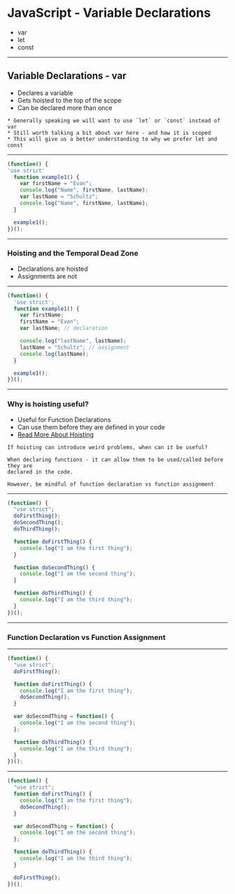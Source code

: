 
# JavaScript - Variable Declarations

- var 
- let 
- const 

---

## Variable Declarations - var 

- Declares a variable 
- Gets hoisted to the top of the scope
- Can be declared more than once

```notes
* Generally speaking we will want to use `let` or `const` instead of var
* Still worth talking a bit about var here - and how it is scoped 
* This will give us a better understanding to why we prefer let and const
```
---

```javascript Variable Declaration
(function() {
'use strict'
  function example1() {
    var firstName = "Evan";
    console.log("Name", firstName, lastName);
    var lastName = "Schultz";
    console.log("Name", firstName, lastName);
  }

  example1();
})();
```
---

### Hoisting and the Temporal Dead Zone

- Declarations are hoisted 
- Assignments are not 

---

```javascript The Previous Example Is Equivalent To
(function() {
  'use strict';
  function example1() {
    var firstName;
    firstName = "Evan";
    var lastName; // declaration

    console.log("lastName", lastName);
    lastName = "Schultz"; // assignment
    console.log(lastName);
  }

  example1();
})();

```

---

### Why is hoisting useful?

- Useful for Function Declarations
- Can use them before they are defined in your code
- [Read More About Hoisting](https://developer.mozilla.org/en-US/docs/Glossary/Hoisting)

```notes
If hoisting can introduce weird problems, when can it be useful?

When declaring functions - it can allow them to be used/called before they are
declared in the code. 

However, be mindful of function declaration vs function assignment
```
---

```javascript Function Declaration
(function() {
  "use strict";
  doFirstThing();
  doSecondThing();
  doThirdThing();

  function doFirstThing() {
    console.log("I am the first thing");
  }

  function doSecondThing() {
    console.log("I am the second thing");
  }

  function doThirdThing() {
    console.log("I am the third thing");
  }
})();
```

---

### Function Declaration vs Function Assignment

---

```javascript Will This Work?
(function() {
  "use strict";
  doFirstThing();

  function doFirstThing() {
    console.log("I am the first thing");
    doSecondThing();
  }

  var doSecondThing = function() {
    console.log("I am the second thing");
  };

  function doThirdThing() {
    console.log("I am the third thing");
  }
})();

```

---


```javascript Why Does This Work?
(function() {
  "use strict";
  function doFirstThing() {
    console.log("I am the first thing");
    doSecondThing();
  }

  var doSecondThing = function() {
    console.log("I am the second thing");
  };

  function doThirdThing() {
    console.log("I am the third thing");
  }

  doFirstThing();
})();

```

